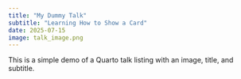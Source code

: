 ```yaml
---
title: "My Dummy Talk"
subtitle: "Learning How to Show a Card"
date: 2025-07-15
image: talk_image.png
---
```


This is a simple demo of a Quarto talk listing with an image, title, and subtitle.
